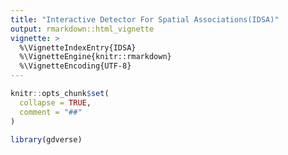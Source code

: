 ```yaml
---
title: "Interactive Detector For Spatial Associations(IDSA)"
output: rmarkdown::html_vignette
vignette: >
  %\VignetteIndexEntry{IDSA}
  %\VignetteEngine{knitr::rmarkdown}
  %\VignetteEncoding{UTF-8}
---
```


```r
knitr::opts_chunk$set(
  collapse = TRUE,
  comment = "##"
)
```

```r
library(gdverse)
```
